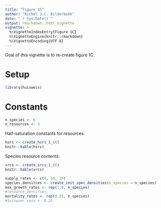 ```yaml
---
title: "Figure 1C"
author: "Richel J.C. Bilderbeek"
date: "`r Sys.Date()`"
output: rmarkdown::html_vignette
vignette: >
  %\VignetteIndexEntry{Figure 1C}
  %\VignetteEngine{knitr::rmarkdown}
  %\VignetteEncoding{UTF-8}
---
```


Goal of this vignette is to re-create figure 1C.

# Setup

```r
library(huisweis)
```

# Constants


```r
n_species <- 6
n_resources <- 3
```

Half-saturation constants for resources:

```r
hsrs <- create_hsrs_1_c()
knitr::kable(hsrs)
```

Species resource contents:

```r
srcs <- create_srcs_1_c()
knitr::kable(srcs)
```

```r
supply_rates <- c(6, 10, 15)
species_densities <- create_init_spec_densities(n_species = n_species)
max_growth_rates <- rep(1.0, n_species)
#resource_densities,
mortality_rates <- rep(0.25, n_species)
#turnover_rate <- 0.25
```